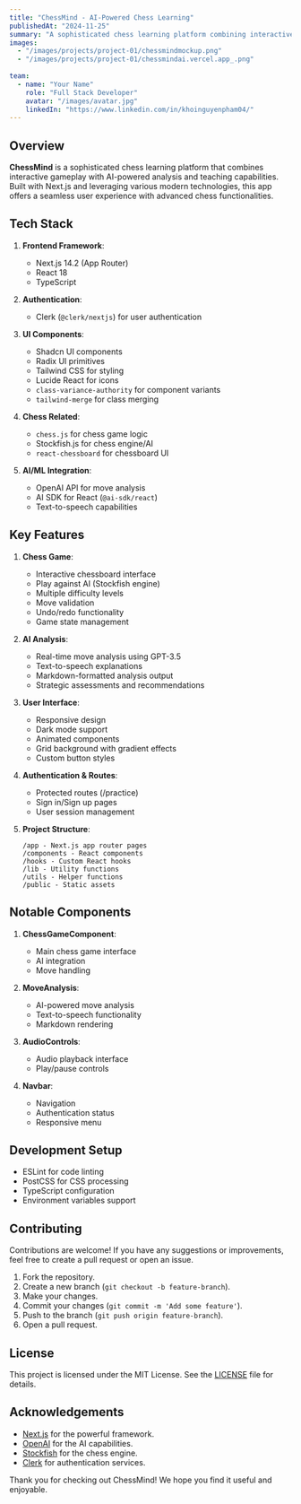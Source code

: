 ```yaml
---
title: "ChessMind - AI-Powered Chess Learning"
publishedAt: "2024-11-25"
summary: "A sophisticated chess learning platform combining interactive gameplay with AI-powered analysis and teaching capabilities."
images:
  - "/images/projects/project-01/chessmindmockup.png"
  - "/images/projects/project-01/chessmindai.vercel.app_.png"
  
team:
  - name: "Your Name"
    role: "Full Stack Developer"
    avatar: "/images/avatar.jpg"
    linkedIn: "https://www.linkedin.com/in/khoinguyenpham04/"
---
```


## Overview

**ChessMind** is a sophisticated chess learning platform that combines interactive gameplay with AI-powered analysis and teaching capabilities. Built with Next.js and leveraging various modern technologies, this app offers a seamless user experience with advanced chess functionalities.

## Tech Stack

1. **Frontend Framework**:
   - Next.js 14.2 (App Router)
   - React 18
   - TypeScript

2. **Authentication**:
   - Clerk (`@clerk/nextjs`) for user authentication

3. **UI Components**:
   - Shadcn UI components
   - Radix UI primitives
   - Tailwind CSS for styling
   - Lucide React for icons
   - `class-variance-authority` for component variants
   - `tailwind-merge` for class merging

4. **Chess Related**:
   - `chess.js` for chess game logic
   - Stockfish.js for chess engine/AI
   - `react-chessboard` for chessboard UI

5. **AI/ML Integration**:
   - OpenAI API for move analysis
   - AI SDK for React (`@ai-sdk/react`)
   - Text-to-speech capabilities

## Key Features

1. **Chess Game**:
   - Interactive chessboard interface
   - Play against AI (Stockfish engine)
   - Multiple difficulty levels
   - Move validation
   - Undo/redo functionality
   - Game state management

2. **AI Analysis**:
   - Real-time move analysis using GPT-3.5
   - Text-to-speech explanations
   - Markdown-formatted analysis output
   - Strategic assessments and recommendations

3. **User Interface**:
   - Responsive design
   - Dark mode support
   - Animated components
   - Grid background with gradient effects
   - Custom button styles

4. **Authentication & Routes**:
   - Protected routes (/practice)
   - Sign in/Sign up pages
   - User session management

5. **Project Structure**:
   ```
   /app - Next.js app router pages
   /components - React components
   /hooks - Custom React hooks
   /lib - Utility functions
   /utils - Helper functions
   /public - Static assets
   ```

## Notable Components

1. **ChessGameComponent**:
   - Main chess game interface
   - AI integration
   - Move handling

2. **MoveAnalysis**:
   - AI-powered move analysis
   - Text-to-speech functionality
   - Markdown rendering

3. **AudioControls**:
   - Audio playback interface
   - Play/pause controls

4. **Navbar**:
   - Navigation
   - Authentication status
   - Responsive menu

## Development Setup

- ESLint for code linting
- PostCSS for CSS processing
- TypeScript configuration
- Environment variables support

## Contributing

Contributions are welcome! If you have any suggestions or improvements, feel free to create a pull request or open an issue.

1. Fork the repository.
2. Create a new branch (`git checkout -b feature-branch`).
3. Make your changes.
4. Commit your changes (`git commit -m 'Add some feature'`).
5. Push to the branch (`git push origin feature-branch`).
6. Open a pull request.

## License

This project is licensed under the MIT License. See the [LICENSE](LICENSE) file for details.

## Acknowledgements

- [Next.js](https://nextjs.org/) for the powerful framework.
- [OpenAI](https://openai.com/) for the AI capabilities.
- [Stockfish](https://stockfishchess.org/) for the chess engine.
- [Clerk](https://clerk.dev/) for authentication services.

Thank you for checking out ChessMind! We hope you find it useful and enjoyable.